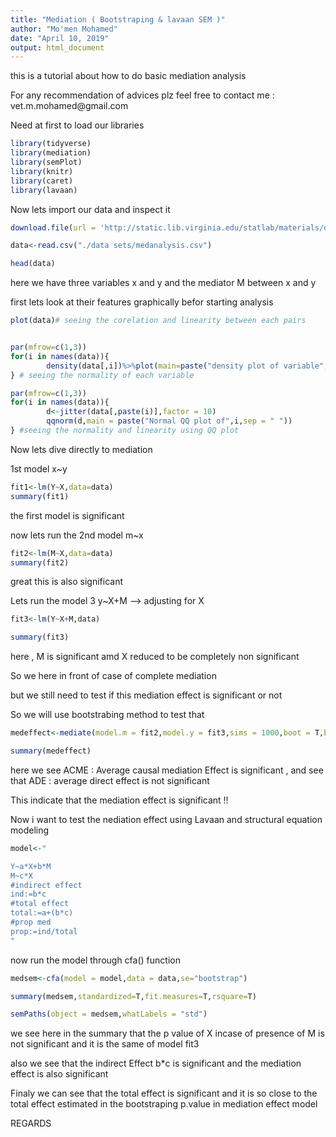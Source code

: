 ```yaml
---
title: "Mediation ( Bootstraping & lavaan SEM )"
author: "Mo'men Mohamed"
date: "April 10, 2019"
output: html_document
---
```



this is a tutorial about how to do basic mediation analysis 

For any recommendation of advices plz feel free to contact me : vet.m.mohamed@gmail.com

Need at first to load our libraries 

```r
library(tidyverse)
library(mediation)
library(semPlot)
library(knitr)
library(caret)
library(lavaan)
```

Now lets import our data and inspect it 

```r
download.file(url = 'http://static.lib.virginia.edu/statlab/materials/data/mediationData.csv',destfile = "./data sets/medanalysis.csv")
```

```r
data<-read.csv("./data sets/medanalysis.csv")

head(data)
```


here we have three variables x and y and the mediator M between x and y

first lets look at their features graphically befor starting analysis 

```r
plot(data)# seeing the corelation and linearity between each pairs


par(mfrow=c(1,3))
for(i in names(data)){
        density(data[,i])%>%plot(main=paste("density plot of variable",i,sep = " "))
} # seeing the normality of each variable

par(mfrow=c(1,3))
for(i in names(data)){
        d<-jitter(data[,paste(i)],factor = 10)
        qqnorm(d,main = paste("Normal QQ plot of",i,sep = " "))
} #seeing the normality and linearity using QQ plot 

```


Now lets dive directly to mediation 

1st model x~y

```r
fit1<-lm(Y~X,data=data)
summary(fit1)
```


the first model is significant 

now lets run the 2nd model m~x


```r
fit2<-lm(M~X,data=data)
summary(fit2)
```


great this is also significant 

Lets run the model 3 y~X+M --> adjusting for X


```r
fit3<-lm(Y~X+M,data)

summary(fit3)
```


here , M is significant amd X reduced to be completely non significant 

So we here in front of case of complete mediation 

but we still need to test if this mediation effect is significant or not 

So we will use bootstrabing method to test that 

```r
medeffect<-mediate(model.m = fit2,model.y = fit3,sims = 1000,boot = T,boot.ci.type = "perc",treat = "X",mediator = "M")

summary(medeffect)
```


here we see ACME : Average causal mediation Effect is significant ,
and see that ADE : average direct effect is not significant 

This indicate that the mediation effect is significant !!


Now i want to test the nediation effect using Lavaan and structural equation modeling


```r
model<-"

Y~a*X+b*M
M~c*X
#indirect effect
ind:=b*c
#total effect
total:=a+(b*c)
#prop med
prop:=ind/total
"
```



now run the model through cfa() function


```r
medsem<-cfa(model = model,data = data,se="bootstrap")

summary(medsem,standardized=T,fit.measures=T,rsquare=T)

semPaths(object = medsem,whatLabels = "std")
```



we see here in the summary that the p value of X incase of presence of M is not significant and it is the same of model fit3 

also we see that the indirect Effect b*c is significant and the mediation effect is also significant 

Finaly we can see that the total effect is significant and it is so close to the total effect estimated in the bootstraping p.value in mediation effect model 




REGARDS